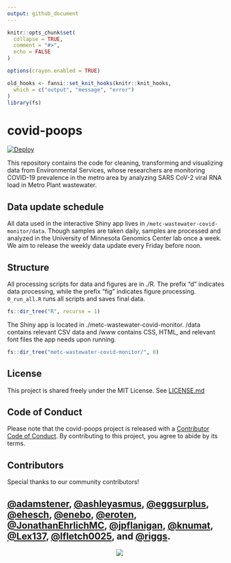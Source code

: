 ```yaml
---
output: github_document
---
```


<!-- README.md is generated from README.Rmd. Please edit that file -->

```r
knitr::opts_chunk$set(
  collapse = TRUE,
  comment = "#>",
  echo = FALSE
)

options(crayon.enabled = TRUE)

old_hooks <- fansi::set_knit_hooks(knitr::knit_hooks,
  which = c("output", "message", "error")
)
library(fs)
```

# covid-poops  

<!-- badges: start -->
[![Deploy](https://github.com/Metropolitan-Council/covid-poops/actions/workflows/deploy.yaml/badge.svg)](https://github.com/Metropolitan-Council/covid-poops/actions/workflows/deploy.yaml)
<!-- badges: end -->

This repository contains the code for cleaning, transforming and visualizing data from Environmental Services, whose researchers are monitoring COVID-19 prevalence in the metro area by analyzing SARS CoV-2 viral RNA load in Metro Plant wastewater.

## Data update schedule  

All data used in the interactive Shiny app lives in `/metc-wastewater-covid-monitor/data`. Though samples are taken daily, samples are processed and analyzed in the University of Minnesota Genomics Center lab once a week. We aim to release the weekly data update every Friday before noon.  

## Structure  

All processing scripts for data and figures are in ./R. The prefix "d" indicates data processing, while the prefix "fig" indicates figure processing. `0_run_all.R` runs all scripts and saves final data. 

```r
fs::dir_tree("R", recurse = 1)
```

The Shiny app is located in ./metc-wastewater-covid-monitor. /data contains relevant CSV data and /www contains CSS, HTML, and relevant font files the app needs upon running. 

```r
fs::dir_tree("metc-wastewater-covid-monitor/", 0)
```

## License  

This project is shared freely under the MIT License. See [LICENSE.md](LICENSE.md)


## Code of Conduct
  
Please note that the covid-poops project is released with a [Contributor Code of Conduct](https://contributor-covenant.org/version/2/0/CODE_OF_CONDUCT.html). By contributing to this project, you agree to abide by its terms.

## Contributors  

Special thanks to our community contributors!  

[&#x0040;adamstener](https://github.com/adamstener), [&#x0040;ashleyasmus](https://github.com/ashleyasmus), [&#x0040;eggsurplus](https://github.com/eggsurplus), [&#x0040;ehesch](https://github.com/ehesch), [&#x0040;enebo](https://github.com/enebo), [&#x0040;eroten](https://github.com/eroten), [&#x0040;JonathanEhrlichMC](https://github.com/JonathanEhrlichMC), [&#x0040;jpflanigan](https://github.com/jpflanigan), [&#x0040;knumat](https://github.com/knumat), [&#x0040;Lex137](https://github.com/Lex137), [&#x0040;lfletch0025](https://github.com/lfletch0025), and [&#x0040;riggs](https://github.com/riggs).
-----
<a href="https://metrocouncil.org" target="_blank"><img src="metc-wastewater-covid-monitor/www/main-logo.png" style="margin-left: 50%;margin-right: 50%;"><div></div></a>
